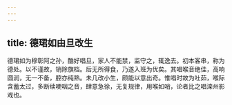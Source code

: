 ```yaml
---
---
---
```

title: 德珺如由旦改生
---



德珺如为穆彰阿之孙，酷好唱旦，家人不能禁，监守之，辄逸去。初本客串，称为德处。以不谨故，销除旗档。后无所得食，乃遂入班为优矣。其唱喉音绝佳，高响圆润，无一不备，腔亦纯熟。未几改小生，颇能以意出奇。惟唱时故为吐茹，喉际含蓄太过，多断续哽咽之音，肆意急徐，无复规律，用喉如哨，论者比之唱滦州影戏也。